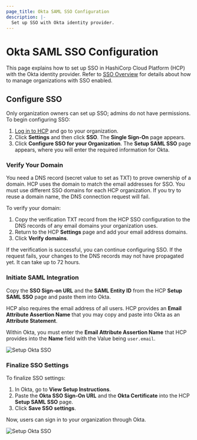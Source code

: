 ```yaml
---
page_title: Okta SAML SSO Configuration
description: |-
  Set up SSO with Okta identity provider.
---
```


# Okta SAML SSO Configuration

This page explains how to set up SSO in HashiCorp Cloud Platform (HCP) with the Okta identity provider. Refer to [SSO Overview](/hcp/docs/hcp/admin/iam/sso) for details about how to manage organizations with SSO enabled.

## Configure SSO

Only organization owners can set up SSO; admins do not have permissions. To begin configuring SSO:

1. [Log in to HCP](https://portal.cloud.hashicorp.com/) and go to your organization.
1. Click **Settings** and then click **SSO**. The **Single Sign-On** page appears.
1. Click **Configure SSO for your Organization**. The **Setup SAML SSO** page appears, where you will enter the required information for Okta.

### Verify Your Domain

You need a DNS record (secret value to set as TXT) to prove ownership of a
domain. HCP uses the domain to match the email addresses for SSO. You must use different SSO domains for each HCP organization. If you try to reuse a domain name, the DNS connection request will fail.

To verify your domain:
1. Copy the verification TXT record from the HCP SSO configuration to the DNS records of any email domains your organization uses.
1. Return to the HCP **Settings** page and add your email address domains.
1. Click **Verify domains**.

If the verification is successful, you can continue configuring SSO. If the request fails, your changes to the DNS records may not have propagated yet. It can take up to 72 hours.

### Initiate SAML Integration

Copy the **SSO Sign-on URL** and the **SAML Entity ID** from the HCP **Setup SAML SSO** page and paste them into Okta.

HCP also requires the email address of all users. HCP provides an **Email
Attribute Assertion Name** that you may copy and paste into Okta as an
**Attribute Statement**.

Within Okta, you must enter the **Email Attribute Assertion Name** that HCP provides into the **Name** field with the Value being `user.email`.

![Setup Okta SSO](/img/docs/setup-okta-5.png)

### Finalize SSO Settings

To finalize SSO settings:

1. In Okta, go to **View Setup Instructions**.
1. Paste the **Okta SSO Sign-On URL** and the **Okta Certificate** into the HCP **Setup SAML SSO** page.
1. Click **Save SSO settings**.

Now, users can sign in to your organization through Okta.

![Setup Okta SSO](/img/docs/setup-okta-6.png)